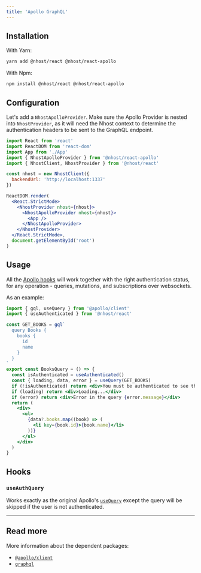 ```yaml
---
title: 'Apollo GraphQL'
---
```


## Installation

With Yarn:

```sh
yarn add @nhost/react @nhost/react-apollo
```

With Npm:

```sh
npm install @nhost/react @nhost/react-apollo
```

## Configuration

Let's add a `NhostApolloProvider`. Make sure the Apollo Provider is nested into `NhostProvider`, as it will need the Nhost context to determine the authentication headers to be sent to the GraphQL endpoint.

```jsx
import React from 'react'
import ReactDOM from 'react-dom'
import App from './App'
import { NhostApolloProvider } from '@nhost/react-apollo'
import { NhostClient, NhostProvider } from '@nhost/react'

const nhost = new NhostClient({
  backendUrl: 'http://localhost:1337'
})

ReactDOM.render(
  <React.StrictMode>
    <NhostProvider nhost={nhost}>
      <NhostApolloProvider nhost={nhost}>
        <App />
      </NhostApolloProvider>
    </NhostProvider>
  </React.StrictMode>,
  document.getElementById('root')
)
```

## Usage

All the [Apollo hooks](https://www.apollographql.com/docs/react/api/react/hooks/) will work together with the right authentication status, for any operation - queries, mutations, and subscriptions over websockets.

As an example:

```jsx
import { gql, useQuery } from '@apollo/client'
import { useAuthenticated } from '@nhost/react'

const GET_BOOKS = gql`
  query Books {
    books {
      id
      name
    }
  }
`
export const BooksQuery = () => {
  const isAuthenticated = useAuthenticated()
  const { loading, data, error } = useQuery(GET_BOOKS)
  if (!isAuthenticated) return <div>You must be authenticated to see this page</div>
  if (loading) return <div>Loading...</div>
  if (error) return <div>Error in the query {error.message}</div>
  return (
    <div>
      <ul>
        {data?.books.map((book) => (
          <li key={book.id}>{book.name}</li>
        ))}
      </ul>
    </div>
  )
}
```

## Hooks

### `useAuthQuery`

Works exactly as the original Apollo's [`useQuery`](https://www.apollographql.com/docs/react/api/react/hooks/#usequery) except the query will be skipped if the user is not authenticated.

---

## Read more

More information about the dependent packages:

- [`@apollo/client`](https://www.npmjs.com/package/@apollo/client)
- [`graphql`](https://www.npmjs.com/package/graphql)
